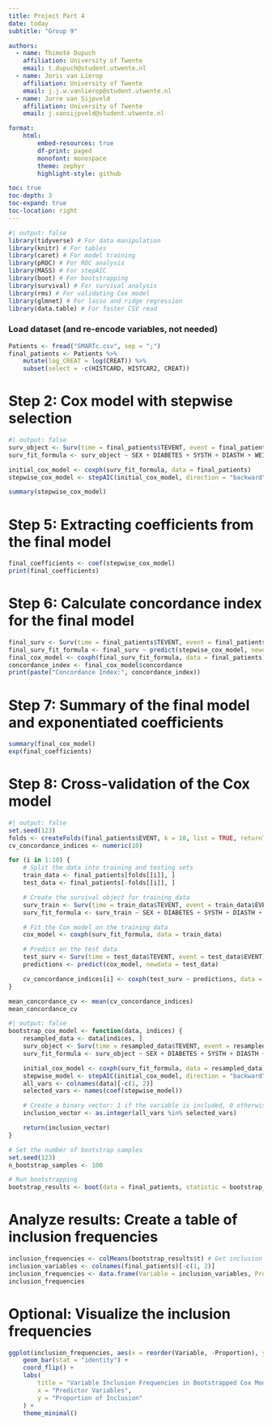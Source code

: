 ```yaml
---
title: Project Part 4
date: today
subtitle: "Group 9"

authors:
  - name: Thimoté Dupuch
    affiliation: University of Twente
    email: t.dupuch@student.utwente.nl
  - name: Joris van Lierop
    affiliation: University of Twente
    email: j.j.w.vanlierop@student.utwente.nl
  - name: Jurre van Sijpveld
    affiliation: University of Twente
    email: j.vansijpveld@student.utwente.nl

format:
    html:
        embed-resources: true
        df-print: paged
        monofont: monospace
        theme: zephyr
        highlight-style: github

toc: true
toc-depth: 3
toc-expand: true
toc-location: right
---
```


```r
#| output: false
library(tidyverse) # For data manipulation
library(knitr) # For tables
library(caret) # For model training
library(pROC) # For ROC analysis
library(MASS) # For stepAIC
library(boot) # For bootstrapping
library(survival) # For survival analysis
library(rms) # For validating Cox model
library(glmnet) # For lasso and ridge regression
library(data.table) # For faster CSV read
```


### Load dataset (and re-encode variables, not needed)
```r
Patients <- fread("SMARTc.csv", sep = ";")
final_patients <- Patients %>%
    mutate(log_CREAT = log(CREAT)) %>%
    subset(select = -c(HISTCARD, HISTCAR2, CREAT))
```


# Step 2: Cox model with stepwise selection

```r
#| output: false
surv_object <- Surv(time = final_patients$TEVENT, event = final_patients$EVENT)
surv_fit_formula <- surv_object ~ SEX + DIABETES + SYSTH + DIASTH + WEIGHT + BMI + LDL + TRIG + log_CREAT

initial_cox_model <- coxph(surv_fit_formula, data = final_patients)
stepwise_cox_model <- stepAIC(initial_cox_model, direction = "backward")
```

```r
summary(stepwise_cox_model)
```


# Step 5: Extracting coefficients from the final model

```r
final_coefficients <- coef(stepwise_cox_model)
print(final_coefficients)
```



# Step 6: Calculate concordance index for the final model

```r
final_surv <- Surv(time = final_patients$TEVENT, event = final_patients$EVENT)
final_surv_fit_formula <- final_surv ~ predict(stepwise_cox_model, newdata = final_patients)
final_cox_model <- coxph(final_surv_fit_formula, data = final_patients)
concordance_index <- final_cox_model$concordance
print(paste("Concordance Index:", concordance_index))
```

# Step 7: Summary of the final model and exponentiated coefficients
```r
summary(final_cox_model)
exp(final_coefficients)
```

# Step 8: Cross-validation of the Cox model

```r
#| output: false
set.seed(123)
folds <- createFolds(final_patients$EVENT, k = 10, list = TRUE, returnTrain = TRUE)
cv_concordance_indices <- numeric(10)

for (i in 1:10) {
    # Split the data into training and testing sets
    train_data <- final_patients[folds[[i]], ]
    test_data <- final_patients[-folds[[i]], ]

    # Create the survival object for training data
    surv_train <- Surv(time = train_data$TEVENT, event = train_data$EVENT)
    surv_fit_formula <- surv_train ~ SEX + DIABETES + SYSTH + DIASTH + WEIGHT + BMI + LDL + TRIG + log_CREAT

    # Fit the Cox model on the training data
    cox_model <- coxph(surv_fit_formula, data = train_data)

    # Predict on the test data
    test_surv <- Surv(time = test_data$TEVENT, event = test_data$EVENT)
    predictions <- predict(cox_model, newdata = test_data)

    cv_concordance_indices[i] <- coxph(test_surv ~ predictions, data = test_data)$concordance
}

mean_concordance_cv <- mean(cv_concordance_indices)
mean_concordance_cv
```

```r
#| output: false
bootstrap_cox_model <- function(data, indices) {
    resampled_data <- data[indices, ]
    surv_object <- Surv(time = resampled_data$TEVENT, event = resampled_data$EVENT)
    surv_fit_formula <- surv_object ~ SEX + DIABETES + SYSTH + DIASTH + WEIGHT + BMI + LDL + TRIG + log_CREAT

    initial_cox_model <- coxph(surv_fit_formula, data = resampled_data)
    stepwise_model <- stepAIC(initial_cox_model, direction = "backward", trace = FALSE)
    all_vars <- colnames(data)[-c(1, 2)]
    selected_vars <- names(coef(stepwise_model))

    # Create a binary vector: 1 if the variable is included, 0 otherwise
    inclusion_vector <- as.integer(all_vars %in% selected_vars)

    return(inclusion_vector)
}

# Set the number of bootstrap samples
set.seed(123)
n_bootstrap_samples <- 100

# Run bootstrapping
bootstrap_results <- boot(data = final_patients, statistic = bootstrap_cox_model, R = n_bootstrap_samples)
```


# Analyze results: Create a table of inclusion frequencies

```r
inclusion_frequencies <- colMeans(bootstrap_results$t) # Get inclusion proportions
inclusion_variables <- colnames(final_patients)[-c(1, 2)]
inclusion_frequencies <- data.frame(Variable = inclusion_variables, Proportion = inclusion_frequencies)
inclusion_frequencies
```


# Optional: Visualize the inclusion frequencies

```r
ggplot(inclusion_frequencies, aes(x = reorder(Variable, -Proportion), y = Proportion)) +
    geom_bar(stat = "identity") +
    coord_flip() +
    labs(
        title = "Variable Inclusion Frequencies in Bootstrapped Cox Models",
        x = "Predictor Variables",
        y = "Proportion of Inclusion"
    ) +
    theme_minimal()
```
